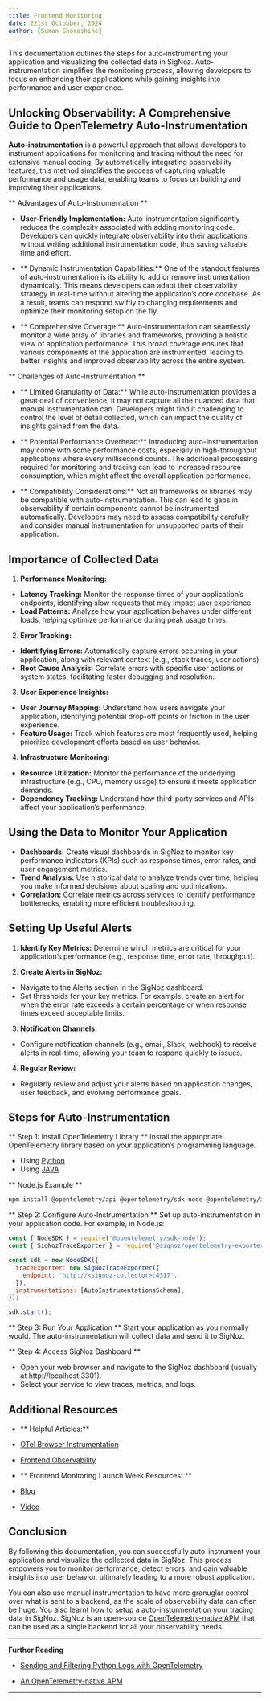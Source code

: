 ```yaml
---
title: Frontend Monitoring
date: 221st Octobber, 2024
author: [Suman Ghorashine]
---
```


This documentation outlines the steps for auto-instrumenting your application and visualizing the collected data in SigNoz. Auto-instrumentation simplifies the monitoring process, allowing developers to focus on enhancing their applications while gaining insights into performance and user experience.

## Unlocking Observability: A Comprehensive Guide to OpenTelemetry Auto-Instrumentation

**Auto-instrumentation** is a powerful approach that allows developers to instrument applications for monitoring and tracing without the need for extensive manual coding. By automatically integrating observability features, this method simplifies the process of capturing valuable performance and usage data, enabling teams to focus on building and improving their applications.

** Advantages of Auto-Instrumentation **
- **User-Friendly Implementation:** Auto-instrumentation significantly reduces the complexity associated with adding monitoring code. Developers can quickly integrate observability into their applications without writing additional instrumentation code, thus saving valuable time and effort.

- ** Dynamic Instrumentation Capabilities:** One of the standout features of auto-instrumentation is its ability to add or remove instrumentation dynamically. This means developers can adapt their observability strategy in real-time without altering the application’s core codebase. As a result, teams can respond swiftly to changing requirements and optimize their monitoring setup on the fly.

- ** Comprehensive Coverage:** Auto-instrumentation can seamlessly monitor a wide array of libraries and frameworks, providing a holistic view of application performance. This broad coverage ensures that various components of the application are instrumented, leading to better insights and improved observability across the entire system.

** Challenges of Auto-Instrumentation **

- ** Limited Granularity of Data:** While auto-instrumentation provides a great deal of convenience, it may not capture all the nuanced data that manual instrumentation can. Developers might find it challenging to control the level of detail collected, which can impact the quality of insights gained from the data.

- ** Potential Performance Overhead:** Introducing auto-instrumentation may come with some performance costs, especially in high-throughput applications where every millisecond counts. The additional processing required for monitoring and tracing can lead to increased resource consumption, which might affect the overall application performance.

- ** Compatibility Considerations:** Not all frameworks or libraries may be compatible with auto-instrumentation. This can lead to gaps in observability if certain components cannot be instrumented automatically. Developers may need to assess compatibility carefully and consider manual instrumentation for unsupported parts of their application.

## Importance of Collected Data

1. **Performance Monitoring:** 
- **Latency Tracking:** Monitor the response times of your application’s endpoints, identifying slow requests that may impact user experience. 
- **Load Patterns:** Analyze how your application behaves under different loads, helping optimize performance during peak usage times.

2. **Error Tracking:**
- **Identifying Errors:** Automatically capture errors occurring in your application, along with relevant context (e.g., stack traces, user actions).
- **Root Cause Analysis:** Correlate errors with specific user actions or system states, facilitating faster debugging and resolution.

3. **User Experience Insights:**
- **User Journey Mapping:** Understand how users navigate your application, identifying potential drop-off points or friction in the user experience.
- **Feature Usage:** Track which features are most frequently used, helping prioritize development efforts based on user behavior.

4. **Infrastructure Monitoring:**
- **Resource Utilization:** Monitor the performance of the underlying infrastructure (e.g., CPU, memory usage) to ensure it meets application demands.
- **Dependency Tracking:** Understand how third-party services and APIs affect your application’s performance.

## Using the Data to Monitor Your Application

- **Dashboards:** Create visual dashboards in SigNoz to monitor key performance indicators (KPIs) such as response times, error rates, and user engagement metrics.
- **Trend Analysis:** Use historical data to analyze trends over time, helping you make informed decisions about scaling and optimizations.
- **Correlation:** Correlate metrics across services to identify performance bottlenecks, enabling more efficient troubleshooting.

## Setting Up Useful Alerts

1. **Identify Key Metrics:** Determine which metrics are critical for your application’s performance (e.g., response time, error rate, throughput).

2. **Create Alerts in SigNoz:**

- Navigate to the Alerts section in the SigNoz dashboard.
- Set thresholds for your key metrics. For example, create an alert for when the error rate exceeds a certain percentage or when response times exceed acceptable limits.

3. **Notification Channels:**

- Configure notification channels (e.g., email, Slack, webhook) to receive alerts in real-time, allowing your team to respond quickly to issues.

4. **Regular Review:**
- Regularly review and adjust your alerts based on application changes, user feedback, and evolving performance goals.

## Steps for Auto-Instrumentation

** Step 1: Install OpenTelemetry Library **
Install the appropriate OpenTelemetry library based on your application’s programming language.
- Using [Python](https://signoz.io/blog/opentelemetry-python-auto-and-manual-instrumentation/)
- Using [JAVA](https://signoz.io/blog/opentelemetry-java/)

** Node.js Example **
```bash
npm install @opentelemetry/api @opentelemetry/sdk-node @opentelemetry/instrumentation
```
** Step 2: Configure Auto-Instrumentation **
Set up auto-instrumentation in your application code. For example, in Node.js:
```jsx
const { NodeSDK } = require('@opentelemetry/sdk-node');
const { SigNozTraceExporter } = require('@signoz/opentelemetry-exporter');

const sdk = new NodeSDK({
  traceExporter: new SigNozTraceExporter({
    endpoint: 'http://<signoz-collector>:4317',
  }),
  instrumentations: [AutoInstrumentationsSchema],
});

sdk.start();
```
** Step 3: Run Your Application **
Start your application as you normally would. The auto-instrumentation will collect data and send it to SigNoz.

** Step 4: Access SigNoz Dashboard **
- Open your web browser and navigate to the SigNoz dashboard (usually at http://localhost:3301).
- Select your service to view traces, metrics, and logs.

## Additional Resources

- ** Helpful Articles:**
- [OTel Browser Instrumentation](https://www.honeycomb.io/blog/opentelemetry-browser-instrumentation)
- [Frontend Observability](https://docs.honeycomb.io/get-started/start-building/web/#confirm-data-is-sent)

- ** Frontend Monitoring Launch Week Resources: **
- [Blog](https://signoz.io/newsroom/launch-week-1-day-3/)
- [Video](https://www.youtube.com/watch?v=pmxl11pAQRQ)

## Conclusion

By following this documentation, you can successfully auto-instrument your application and visualize the collected data in SigNoz. This process empowers you to monitor performance, detect errors, and gain valuable insights into user behavior, ultimately leading to a more robust application.

You can also use manual instrumentation to have more granuglar control over what is sent to a backend, as the scale of observability data can often be huge. You also learnt how to setup a auto-insturmentation your tracing data in SigNoz. SigNoz is an open-source [OpenTelemetry-native APM](https://signoz.io/blog/opentelemetry-apm/) that can be used as a single backend for all your observability needs.

---

**Further Reading**

- [Sending and Filtering Python Logs with OpenTelemetry](https://signoz.io/blog/sending-and-filtering-python-logs-with-opentelemetry/)

- [An OpenTelemetry-native APM](https://signoz.io/blog/opentelemetry-apm/)

---